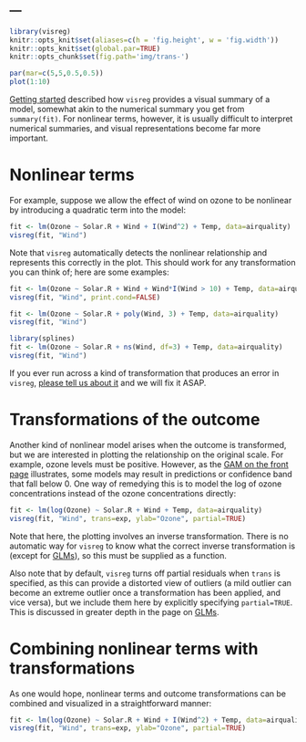 ---
---

```r
library(visreg)
knitr::opts_knit$set(aliases=c(h = 'fig.height', w = 'fig.width'))
knitr::opts_knit$set(global.par=TRUE)
knitr::opts_chunk$set(fig.path='img/trans-')
```
```r
par(mar=c(5,5,0.5,0.5))
plot(1:10)
```

[Getting started](basic.html) described how `visreg` provides a visual summary of a model, somewhat akin to the numerical summary you get from `summary(fit)`.  For nonlinear terms, however, it is usually difficult to interpret numerical summaries, and visual representations become far more important.

# Nonlinear terms

For example, suppose we allow the effect of wind on ozone to be nonlinear by introducing a quadratic term into the model:

```r
fit <- lm(Ozone ~ Solar.R + Wind + I(Wind^2) + Temp, data=airquality)
visreg(fit, "Wind")
```

Note that `visreg` automatically detects the nonlinear relationship and represents this correctly in the plot.  This should work for any transformation you can think of; here are some examples:

```r
fit <- lm(Ozone ~ Solar.R + Wind + Wind*I(Wind > 10) + Temp, data=airquality)
visreg(fit, "Wind", print.cond=FALSE)
```

```r
fit <- lm(Ozone ~ Solar.R + poly(Wind, 3) + Temp, data=airquality)
visreg(fit, "Wind")
```

```r
library(splines)
fit <- lm(Ozone ~ Solar.R + ns(Wind, df=3) + Temp, data=airquality)
visreg(fit, "Wind")
```

If you ever run across a kind of transformation that produces an error in `visreg`, [please tell us about it](https://github.com/pbreheny/visreg/issues) and we will fix it ASAP.

# Transformations of the outcome

Another kind of nonlinear model arises when the outcome is transformed, but we are interested in plotting the relationship on the original scale.  For example, ozone levels must be positive.  However, as the [GAM on the front page](index.html#gam) illustrates, some models may result in predictions or confidence band that fall below 0.  One way of remedying this is to model the log of ozone concentrations instead of the ozone concentrations directly:

```r
fit <- lm(log(Ozone) ~ Solar.R + Wind + Temp, data=airquality)
visreg(fit, "Wind", trans=exp, ylab="Ozone", partial=TRUE)
```

Note that here, the plotting involves an inverse transformation.  There is no automatic way for `visreg` to know what the correct inverse transformation is (except for [GLMs](glm.html)), so this must be supplied as a function.

Also note that by default, `visreg` turns off partial residuals when `trans` is specified, as this can provide a distorted view of outliers (a mild outlier can become an extreme outlier once a transformation has been applied, and vice versa), but we include them here by explicitly specifying `partial=TRUE`.  This is discussed in greater depth in the page on [GLMs](glm.html#scale).

# Combining nonlinear terms with transformations

As one would hope, nonlinear terms and outcome transformations can be combined and visualized in a straightforward manner:

```r
fit <- lm(log(Ozone) ~ Solar.R + Wind + I(Wind^2) + Temp, data=airquality)
visreg(fit, "Wind", trans=exp, ylab="Ozone", partial=TRUE)
```

